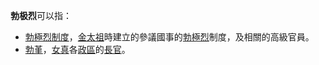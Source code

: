 '''勃极烈'''可以指：
* [[勃極烈|勃極烈制度]]，[[金太祖|金太祖]]時建立的參議國事的[[勃極烈|勃極烈]]制度，及相關的高級官員。 
* [[勃堇|勃堇]]，[[女真|女真]]各[[政區|政區]]的[[長官|長官]]。 
{{disambig|Cat=三字中國相關消歧義}}